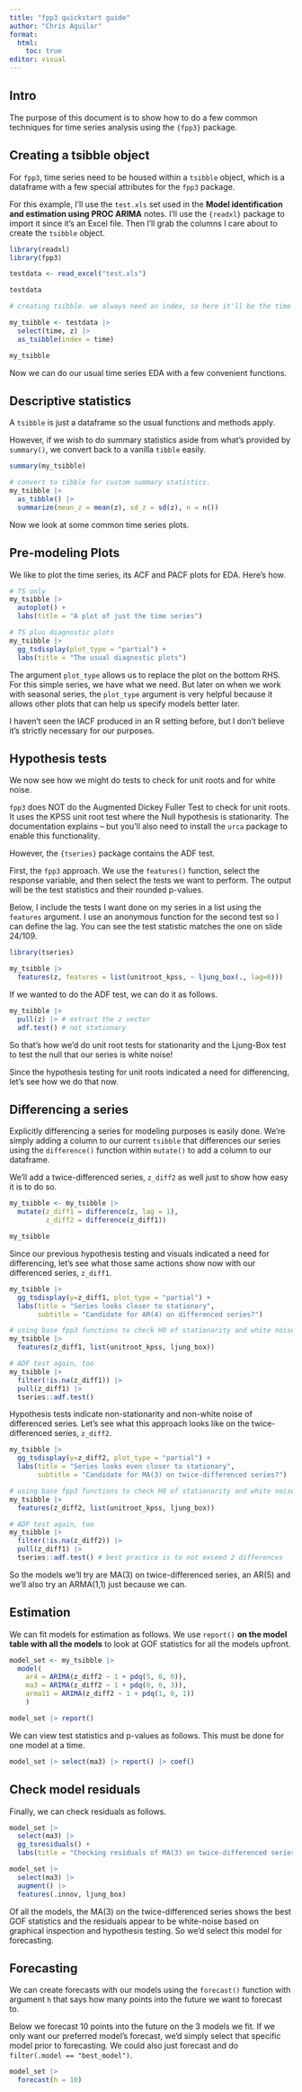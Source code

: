 ```yaml
---
title: "fpp3 quickstart guide"
author: "Chris Aguilar"
format: 
  html:
    toc: true
editor: visual
---
```


## Intro

The purpose of this document is to show how to do a few common techniques for time series analysis using the `{fpp3}` package.

## Creating a tsibble object

For `fpp3`, time series need to be housed within a `tsibble` object, which is a dataframe with a few special attributes for the `fpp3` package.

For this example, I'll use the `test.xls` set used in the **Model identification and estimation using PROC ARIMA** notes. I'll use the `{readxl}` package to import it since it's an Excel file. Then I'll grab the columns I care about to create the `tsibble` object.

```r
library(readxl)
library(fpp3)

testdata <- read_excel("test.xls")

testdata

# creating tsibble. we always need an index, so here it'll be the time col

my_tsibble <- testdata |>
  select(time, z) |>
  as_tsibble(index = time)

my_tsibble
```

Now we can do our usual time series EDA with a few convenient functions.

## Descriptive statistics

A `tsibble` is just a dataframe so the usual functions and methods apply.

However, if we wish to do summary statistics aside from what's provided by `summary()`, we convert back to a vanilla `tibble` easily.

```r

summary(my_tsibble)

# convert to tibble for custom summary statistics.
my_tsibble |>
  as_tibble() |>
  summarize(mean_z = mean(z), sd_z = sd(z), n = n())
```

Now we look at some common time series plots.

## Pre-modeling Plots

We like to plot the time series, its ACF and PACF plots for EDA. Here's how.

```r

# TS only
my_tsibble |>
  autoplot() +
  labs(title = "A plot of just the time series")

# TS plus diagnostic plots
my_tsibble |>
  gg_tsdisplay(plot_type = "partial") +
  labs(title = "The usual diagnostic plots")
```

The argument `plot_type` allows us to replace the plot on the bottom RHS. For this simple series, we have what we need. But later on when we work with seasonal series, the `plot_type` argument is very helpful because it allows other plots that can help us specify models better later.

I haven't seen the IACF produced in an R setting before, but I don't believe it's strictly necessary for our purposes.

## Hypothesis tests

We now see how we might do tests to check for unit roots and for white noise.

`fpp3` does NOT do the Augmented Dickey Fuller Test to check for unit roots. It uses the KPSS unit root test where the Null hypothesis is stationarity. The documentation explains -- but you'll also need to install the `urca` package to enable this functionality.

However, the `{tseries}` package contains the ADF test.

First, the `fpp3` approach. We use the `features()` function, select the response variable, and then select the tests we want to perform. The output will be the test statistics and their rounded p-values.

Below, I include the tests I want done on my series in a list using the `features` argument. I use an anonymous function for the second test so I can define the lag. You can see the test statistic matches the one on slide 24/109.

```r
library(tseries)

my_tsibble |>
  features(z, features = list(unitroot_kpss, ~ ljung_box(., lag=6)))
```

If we wanted to do the ADF test, we can do it as follows.

```r

my_tsibble |>
  pull(z) |> # extract the z vector
  adf.test() # not stationary
```

So that's how we'd do unit root tests for stationarity and the Ljung-Box test to test the null that our series is white noise!

Since the hypothesis testing for unit roots indicated a need for differencing, let's see how we do that now.

## Differencing a series

Explicitly differencing a series for modeling purposes is easily done. We're simply adding a column to our current `tsibble` that differences our series using the `difference()` function within `mutate()` to add a column to our dataframe.

We'll add a twice-differenced series, `z_diff2` as well just to show how easy it is to do so.

```r

my_tsibble <- my_tsibble |>
  mutate(z_diff1 = difference(z, lag = 1),
         z_diff2 = difference(z_diff1))

my_tsibble
```

Since our previous hypothesis testing and visuals indicated a need for differencing, let's see what those same actions show now with our differenced series, `z_diff1`.

```r

my_tsibble |>
  gg_tsdisplay(y=z_diff1, plot_type = "partial") +
  labs(title = "Series looks closer to stationary",
       subtitle = "Candidate for AR(4) on differenced series?")

# using base fpp3 functions to check H0 of stationarity and white noise
my_tsibble |>
  features(z_diff1, list(unitroot_kpss, ljung_box))

# ADF test again, too
my_tsibble |>
  filter(!is.na(z_diff1)) |>
  pull(z_diff1) |>
  tseries::adf.test()
```

Hypothesis tests indicate non-stationarity and non-white noise of differenced series. Let's see what this approach looks like on the twice-differenced series, `z_diff2`.

```r

my_tsibble |>
  gg_tsdisplay(y=z_diff2, plot_type = "partial") +
  labs(title = "Series looks even closer to stationary",
       subtitle = "Candidate for MA(3) on twice-differenced series?")

# using base fpp3 functions to check H0 of stationarity and white noise
my_tsibble |>
  features(z_diff2, list(unitroot_kpss, ljung_box))

# ADF test again, too
my_tsibble |>
  filter(!is.na(z_diff2)) |>
  pull(z_diff1) |>
  tseries::adf.test() # best practice is to not exceed 2 differences
```

So the models we'll try are MA(3) on twice-differenced series, an AR(5) and we'll also try an ARMA(1,1) just because we can.

## Estimation

We can fit models for estimation as follows. We use `report()` **on the model table with all the models** to look at GOF statistics for all the models upfront.

```r

model_set <- my_tsibble |>
  model(
    ar4 = ARIMA(z_diff2 ~ 1 + pdq(5, 0, 0)),
    ma3 = ARIMA(z_diff2 ~ 1 + pdq(0, 0, 3)),
    arma11 = ARIMA(z_diff2 ~ 1 + pdq(1, 0, 1))
    )

model_set |> report()
```

We can view test statistics and p-values as follows. This must be done for one model at a time.

```r

model_set |> select(ma3) |> report() |> coef()
```

## Check model residuals

Finally, we can check residuals as follows.

```r

model_set |>
  select(ma3) |> 
  gg_tsresiduals() +
  labs(title = "Checking residuals of MA(3) on twice-differenced series.")

model_set |>
  select(ma3) |>
  augment() |>
  features(.innov, ljung_box)
```

Of all the models, the MA(3) on the twice-differenced series shows the best GOF statistics and the residuals appear to be white-noise based on graphical inspection and hypothesis testing. So we'd select this model for forecasting.

## Forecasting

We can create forecasts with our models using the `forecast()` function with argument `h` that says how many points into the future we want to forecast to.

Below we forecast 10 points into the future on the 3 models we fit. If we only want our preferred model's forecast, we'd simply select that specific model prior to forecasting. We could also just forecast and do `filter(.model == "best_model")`.

```r

model_set |>
  forecast(h = 10)
```
